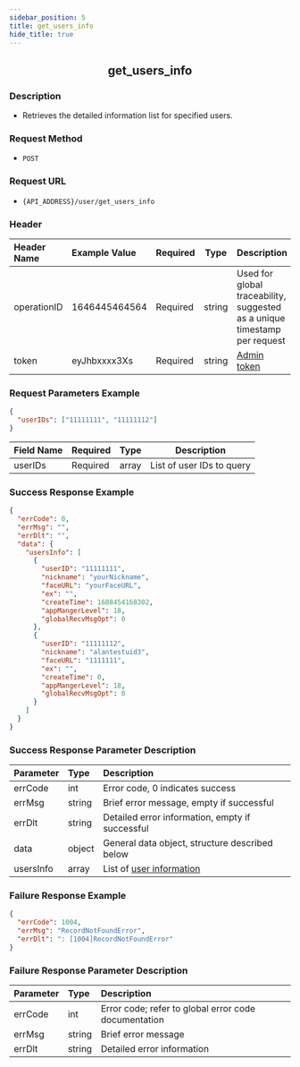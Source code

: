 ```yaml
---
sidebar_position: 5
title: get_users_info
hide_title: true
---
```


<center>

## get_users_info

</center>

### Description

- Retrieves the detailed information list for specified users.

### Request Method

- `POST`

### Request URL

- `{API_ADDRESS}/user/get_users_info`

### Header

| Header Name | Example Value  | Required | Type   | Description                                           |
| :---------- | :------------- | :------- | ------ | ----------------------------------------------------- |
| operationID | 1646445464564  | Required | string | Used for global traceability, suggested as a unique timestamp per request |
| token       | eyJhbxxxx3Xs   | Required | string | [Admin token](/restapi/apis/authenticationManagement/getAdminToken) |

### Request Parameters Example

```json
{
  "userIDs": ["11111111", "11111112"]
}
```

| Field Name | Required | Type  | Description                |
| :--------- | :------- | :---- | -------------------------- |
| userIDs    | Required | array | List of user IDs to query  |

### Success Response Example

```json
{
  "errCode": 0,
  "errMsg": "",
  "errDlt": "",
  "data": {
    "usersInfo": [
      {
        "userID": "11111111",
        "nickname": "yourNickname",
        "faceURL": "yourFaceURL",
        "ex": "",
        "createTime": 1688454168302,
        "appMangerLevel": 18,
        "globalRecvMsgOpt": 0
      },
      {
        "userID": "11111112",
        "nickname": "alantestuid3",
        "faceURL": "1111111",
        "ex": "",
        "createTime": 0,
        "appMangerLevel": 18,
        "globalRecvMsgOpt": 0
      }
    ]
  }
}
```

### Success Response Parameter Description

| Parameter   | Type   | Description                                                         |
| :---------- | :----- | :------------------------------------------------------------------ |
| errCode     | int    | Error code, 0 indicates success                                     |
| errMsg      | string | Brief error message, empty if successful                            |
| errDlt      | string | Detailed error information, empty if successful                     |
| data        | object | General data object, structure described below                      |
| usersInfo   | array  | List of [user information](/restapi/commonFields#userinfo)          |

### Failure Response Example

```json
{
  "errCode": 1004,
  "errMsg": "RecordNotFoundError",
  "errDlt": ": [1004]RecordNotFoundError"
}
```

### Failure Response Parameter Description

| Parameter | Type   | Description                                  |
| :-------- | :----- | :------------------------------------------- |
| errCode   | int    | Error code; refer to global error code documentation |
| errMsg    | string | Brief error message                          |
| errDlt    | string | Detailed error information                   |
